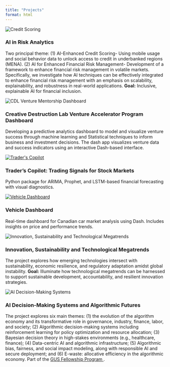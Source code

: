 ```yaml
---
title: "Projects"
format: html
---
```



```{=html}
<div class="project-gallery">

  <!-- Project 1 -->
  <div class="project-item">
    <img src="images/creditscore.png" alt="Credit Scoring" class="project-img"/>
    <div class="project-desc">
      <h3>AI in Risk Analytics</h3>
      <p>
        Two principal theme: (1) AI-Enhanced Credit Scoring- Using mobile usage and social behavior data to unlock access to credit in underbanked regions (MENA). (2) AI for Enhanced Financial Risk Management- Development of a framework to enhance financial risk management in volatile markets. Specifically, we investigate how AI techniques can be effectively integrated to enhance financial risk management with an emphasis on scalability, explainability, and robustness in real-world applications.  
        <strong>Goal:</strong> Inclusive, explainable AI for financial inclusion.
      </p>
    </div>
  </div>


  <!-- Project 3 -->
  <div class="project-item">
    <img src="images/cdl_demo.gif" alt="CDL Venture Mentorship Dashboard" class="project-img"/>
    <div class="project-desc">
      <h3> Creative Destruction Lab Venture Accelerator Program Dashboard</h3>
      <p>
        Developing a predictive analytics dashboard to model and visualize venture success through machine learning and Statistical techniques to inform business and investment decisions. The dash app visualizes venture data and success indicators using an interactive Dash-based interface.  
      </p>
    </div>
  </div>

 <!-- Project 4 -->
<div class="project-item">
  <a href="https://github.com/UBC-MDS/traders_copilot_mzza_25" target="_blank">
    <img src="images/traderscopilot.png" alt="Trader's Copilot" class="project-img"/>
  </a>
  <div class="project-desc">
    <h3>Trader’s Copilot: Trading Signals for Stock Markets</h3>
    <p>
      Python package for ARIMA, Prophet, and LSTM-based financial forecasting with visual diagnostics.  
    </p>
  </div>
</div>

  <!-- Project 5 -->
<div class="project-item">
  <a href="https://github.com/UBC-MDS/DSCI-532_2025_4_vdash" target="_blank">
    <img src="images/vehicle_mrkt_demo.gif" alt="Vehicle Dashboard" class="project-img"/>
  </a>
  <div class="project-desc">
    <h3>Vehicle Dashboard</h3>
    <p>
      Real-time dashboard for Canadian car market analysis using Dash. Includes insights on price and performance trends.
    </p>
  </div>
</div>

  <!-- Project: 8 Innovation, Sustainability & Technological Megatrends (Springer, 2024) -->
  <div class="project-item">
    <img src="images/innovation_sustainability_megatrends.jpg" alt="Innovation, Sustainability and Technological Megatrends" class="project-img"/>
    <div class="project-desc">
      <h3>Innovation, Sustainability and Technological Megatrends </h3>
      <p>
        The project explores how emerging technologies intersect with sustainability, economic resilience, and regulatory adaptation amidst global instability. 
        <strong>Goal:</strong> Illuminate how technological megatrends can be harnessed to support sustainable development, accountability, and resilient innovation strategies.
      </p>
    </div>
  </div>



 <!-- Project 9 -->
<div class="project-item">
  <img src="images/AI_Algorithmic_Futures.png" alt="AI Decision-Making Systems" class="project-img"/>
  <div class="project-desc">
    <h3>AI Decision-Making Systems and Algorithmic Futures </h3>
    <p>
      The project explores six main themes:  
      (1) the evolution of the algorithm economy and its transformative role in governance, industry, finance, labor, and society;  
      (2) Algorithmic decision-making systems including reinforcement learning for policy optimization and resource allocation;  
      (3) Bayesian decision theory in high-stakes environments (e.g., healthcare, finance);  
      (4) Data-centric AI and algorithmic infrastructure;  
      (5) Algorithmic bias, fairness, and social impact modeling, along with responsible AI and secure deployment; and  
      (6) E-waste: allocative efficiency in the algorithmic economy.
      Part of the
      <a href="https://www.gusinstitute.com/fellowship-2024" target="_blank">
        GUS Fellowship Program
      </a>.
    </p>
  </div>
</div>

```

